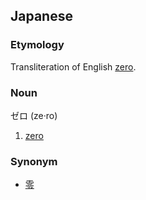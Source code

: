 ==Japanese==
===Etymology===
Transliteration of English [[zero]].

===Noun===
ゼロ (ze&middot;ro)

# [[zero]]

===Synonym===
*[[零]]